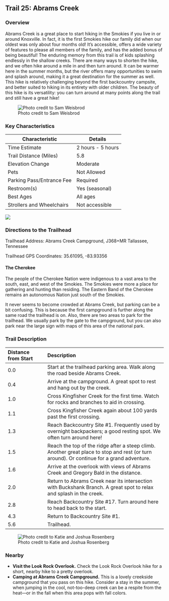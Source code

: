 ## Trail 25: Abrams Creek

### Overview

Abrams Creek is a great place to start hiking in the Smokies if you live in or around Knoxville. In fact, it is the first Smokies hike our family did when our oldest was only about four months old! It's accessible, offers a wide variety of features to please all members of the family, and has the added bonus of being beautiful! The enduring memory from this trail is of kids splashing endlessly in the shallow creeks. There are many ways to shorten the hike, and we often hike around a mile in and then turn around. It can be warmer here in the summer months, but the river offers many opportunities to swim and splash around, making it a great destination for the summer as well. This hike is relatively challenging beyond the first backcountry campsite, and better suited to hiking in its entirety with older children. The beauty of this hike is its versatility: you can turn around at many points along the trail and still have a great hike!

![Photo credit to Sam Weisbrod](img/trail-25-figure-01.jpg)

### Key Characteristics

| **Characteristic**        | **Details**       |
|---------------------------|-------------------|
| Time Estimate             | 2 hours - 5 hours |
| Trail Distance (Miles)    | 5.8               |
| Elevation Change          | Moderate          |
| Pets                      | Not Allowed       |
| Parking Pass/Entrance Fee | Required          |
| Restroom(s)               | Yes (seasonal)    |
| Best Ages                 | All ages          |
| Strollers and Wheelchairs | Not accessible    |

![](maps/trail-25-map.jpeg)

### Directions to the Trailhead

Trailhead Address: Abrams Creek Campground, J368+MR Tallassee, Tennessee

Trailhead GPS Coordinates: 35.61095, -83.93356

::: {.callout-note appearance="simple" icon="true"}
#### The Cherokee

The people of the Cherokee Nation were indigenous to a vast area to the south, east, and west of the Smokies. The Smokies were more a place for gathering and hunting than residing. The Eastern Band of the Cherokee remains an autonomous Nation just south of the Smokies.
:::

It never seems to become crowded at Abrams Creek, but parking can be a bit confusing. This is because the first campground is further along the same road the trailhead is on. Also, there are two areas to park for the trailhead. We usually park by the gate to the campground, but you can also park near the large sign with maps of this area of the national park.

### Trail Description

| Distance from Start | Description                                                                                                                               |
|:-----------------|:-----------------------------------------------------|
| 0.0                 | Start at the trailhead parking area. Walk along the road beside Abrams Creek.                                                             |
| 0.4                 | Arrive at the campground. A great spot to rest and hang out by the creek.                                                                 |
| 1.0                 | Cross Kingfisher Creek for the first time. Watch for rocks and branches to aid in crossing.                                               |
| 1.1                 | Cross Kingfisher Creek again about 100 yards past the first crossing.                                                                     |
| 1.3                 | Reach Backcountry Site #1. Frequently used by overnight backpackers; a good resting spot. We often turn around here!                      |
| 1.5                 | Reach the top of the ridge after a steep climb. Another great place to stop and rest (or turn around). Or continue for a grand adventure. |
| 1.6                 | Arrive at the overlook with views of Abrams Creek and Gregory Bald in the distance.                                                       |
| 2.0                 | Return to Abrams Creek near its intersection with Buckshank Branch. A great spot to relax and splash in the creek.                        |
| 2.8                 | Reach Backcountry Site #17. Turn around here to head back to the start.                                                                   |
| 4.3                 | Return to Backcountry Site #1.                                                                                                            |
| 5.6                 | Trailhead.                                                                                                                                |

![Photo credit to Katie and Joshua Rosenberg](img/trail-25-figure-02.jpg)

### Nearby

-   **Visit the Look Rock Overlook.** Check the Look Rock Overlook hike for a short, nearby hike to a pretty overlook.
-   **Camping at Abrams Creek Campground.** This is a lovely creekside campground that you pass on this hike. Consider a stay in the summer, when jumping in the cool, not-too-deep creek can be a respite from the heat---or in the fall when this area pops with fall colors.
